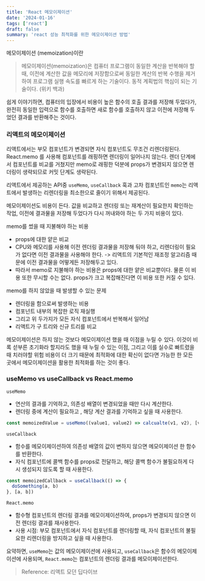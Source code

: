 ```yaml
---
title: 'React 메모이제이션'
date: '2024-01-16'
tags: ['react']
draft: false
summary: 'react 성능 최적화를 위한 메모이제이션 방법'
---
```


메모이제이션 (memoization)이란

> 메모이제이션(memoization)은 컴퓨터 프로그램이 동일한 계산을 반복해야 할 때, 이전에 계산한 값을 메모리에 저장함으로써 동일한 계산의 반복 수행을 제거하여 프로그램 실행 속도를 빠르게 하는 기술이다. 동적 계획법의 핵심이 되는 기술이다. (위키 백과)

쉽게 이야기하면, 컴퓨터의 입장에서 비용이 높은 함수의 호출 결과를 저장해 두었다가, 완전히 동일한 입력으로 함수를 호출하면 새로 함수를 호출하지 않고 이전에 저장해 두었던 결과를 반환해주는 것이다.

### 리액트의 메모이제이션

리액트에서는 부모 컴포넌트가 변경되면 자식 컴포넌트도 무조건 리렌더링된다. React.memo 를 사용해 컴포넌트를 래핑하면 렌더링이 일어나지 않는다. 렌더 단계에서 컴포넌트를 비교를 거쳤지만 memo로 래핑한 덕분에 props가 변경되지 않으면 렌더링이 생략되므로 커밋 단계도 생략된다.

리액트에서 제공하는 API중 `useMemo`, `useCallback` 훅과 고차 컴포넌트인 `memo`는 리액트에서 발생하는 리렌더링을 최소한으로 줄이기 위해서 제공된다.

메모이제이션도 비용이 든다. 값을 비교하고 렌더링 또는 재계산이 필요한지 확인하는 작업, 이전에 결과물을 저장해 두었다가 다시 꺼내와야 하는 두 가지 비용이 있다.

memo를 썼을 때 지불해야 하는 비용

- props에 대한 얕은 비교
- CPU와 메모리를 사용해 이전 렌더링 결과물을 저장해 둬야 하고, 리렌더링이 필요가 없다면 이전 결과물을 사용해야 한다. -> 리액트의 기본적인 재조정 알고리즘 때문에 이전 결과물을 어떻게든 저장해두고 있다.
- 따라서 memo로 지불해야 하는 비용은 props에 대한 얕은 비교뿐이다. 물론 이 비용 또한 무시할 수는 없다. props가 크고 복잡해진다면 이 비용 또한 커질 수 있다.

memo를 하지 않았을 때 발생할 수 있는 문제

- 렌더링을 함으로써 발생하는 비용
- 컴포넌트 내부의 복잡한 로직 재실행
- 그리고 위 두가지가 모든 자식 컴포넌트에서 반복해서 일어남
- 리액트가 구 트리와 신규 트리를 비교

메모이제이션은 하지 않는 것보다 메모이제이션 했을 때 이점을 누릴 수 있다. 이것이 비록 섣부른 초기화라 할지라도 했을 때 누릴 수 있는 이점, 그리고 이를 실수로 빠트렸을 때 치러야할 위험 비용이 더 크기 때문에 최적화에 대한 확신이 없다면 가능한 한 모든 곳에서 메모이제이션을 활용한 최적화를 하는 것이 좋다.

### useMemo vs useCallback vs React.memo

`useMemo`

- 연산의 결과를 기억하고, 의존성 배열이 변경되었을 때만 다시 계산한다.
- 렌더링 중에 계산이 필요하고 , 해당 계산 결과를 기억하고 싶을 때 사용한다.

```js
const memoizedValue = useMemo((value1, value2) => calcualte(v1, v2), [v1, v2])
```

`useCallback`

- 함수를 메모이제이션하여 의존성 배열의 값이 변하지 않으면 메모이제이션 한 함수를 반환한다.
- 자식 컴포넌트에 콜백 함수를 props로 전달하고, 해당 콜백 함수가 불필요하게 다시 생성되지 않도록 할 때 사용한다.

```js
const memoizedCallback = useCallback(() => {
  doSomething(a, b)
}, [a, b])
```

`React.memo`

- 함수형 컴포넌트의 렌더링 결과를 메모이제이션하여, props가 변경되지 않으면 이전 렌더링 결과를 재사용한다.
- 사용 시점: 부모 컴포넌트에서 자식 컴포넌트를 렌더링할 때, 자식 컴포넌트의 불필요한 리렌더링을 방지하고 싶을 때 사용한다.

요약하면, `useMemo`는 값의 메모이제이션에 사용되고, `useCallback`은 함수의 메모이제이션에 사용되며, `React.memo`는 컴포넌트의 렌더링 결과를 메모이제이션한다.

> Reference: 리액트 모던 딥다이브
